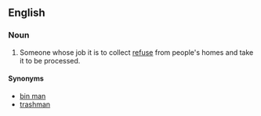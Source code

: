==English==
{{wikipedia|Waste collector}}
===Noun===
{{en-noun|garbage men}}

# Someone whose job it is to collect [[refuse]] from people's homes and take it to be processed.

====Synonyms====
*[[bin man]] 
*[[trashman]]